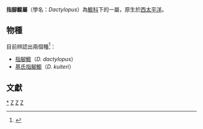 {{Automatic taxobox
| taxon = Dactylopus
| image = Fingered Dragonet - Dactylopus dactylopus 2.jpg
| image_caption=[[指腳䲗|指腳䲗]]（''D. dactylopus''）
| authority = [[西奧多·吉爾|T. N. Gill]], 1859
| type_species = ''Dactylopus dactylopus''
| type_species_authority = Valenciennes 1837
}}
'''指腳䲗屬'''（學名：''Dactylopus''）為[[䲗科|䲗科]]下的一屬，原生於[[西太平洋|西太平洋]]。

==物種==
目前辨認出兩個種<ref>{{FishBase genus|genus=Dactylopus|year=2014|month=6}}</ref>：
*[[指腳䲗|指腳䲗]]（''D. dactylopus''）
*[[基氏指腳䲗|基氏指腳䲗]]（''D. kuiteri''）

==文獻==
{{reflist}}
{{commons|Dactylopus}}
{{Taxonbar|from=Q5258458}}

[[Category:指腳䲗屬|*]]
[[Category:䲗科|Z]]
[[Category:䲗亞目|Z]]
[[Category:1911年描述的分类群|Z]]